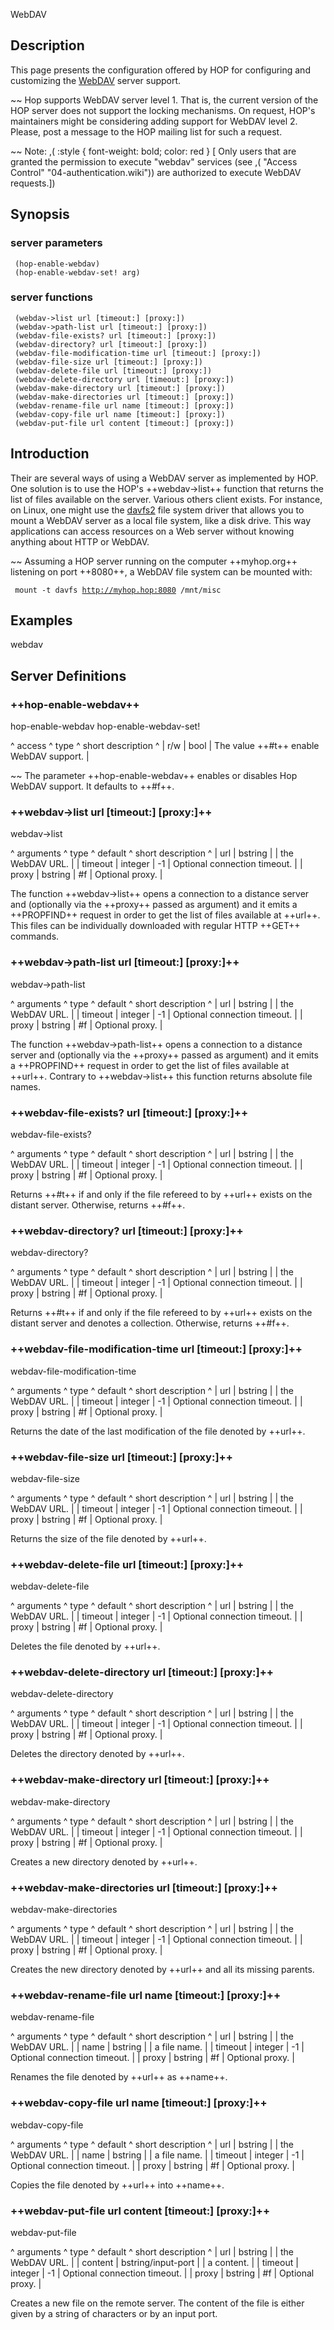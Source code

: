 <doc> WebDAV

== Description ==

This page presents the configuration offered by HOP for configuring
and customizing the [[http://tools.ietf.org/html/rfc2518|WebDAV]] server
support.

~~ Hop supports WebDAV server level 1. That is, the current version of the HOP
server does not support the locking mechanisms. On request, HOP's maintainers 
might be considering adding support for WebDAV level 2. Please, post a 
message to the HOP mailing list for such a request.

~~ Note: ,(<SPAN> :style { font-weight: bold; color: red } [
Only users that are granted the permission to execute "webdav" services
(see ,(<TUTORIALREF> "Access Control" "04-authentication.wiki"))
are authorized to execute WebDAV requests.])

== Synopsis ==

=== server parameters ===

  (hop-enable-webdav)
  (hop-enable-webdav-set! arg)


=== server functions ===

  (webdav->list url [timeout:] [proxy:])
  (webdav->path-list url [timeout:] [proxy:])
  (webdav-file-exists? url [timeout:] [proxy:])
  (webdav-directory? url [timeout:] [proxy:])
  (webdav-file-modification-time url [timeout:] [proxy:])
  (webdav-file-size url [timeout:] [proxy:])
  (webdav-delete-file url [timeout:] [proxy:])
  (webdav-delete-directory url [timeout:] [proxy:])
  (webdav-make-directory url [timeout:] [proxy:])
  (webdav-make-directories url [timeout:] [proxy:])
  (webdav-rename-file url name [timeout:] [proxy:])
  (webdav-copy-file url name [timeout:] [proxy:])
  (webdav-put-file url content [timeout:] [proxy:])


== Introduction ==

Their are several ways of using a WebDAV server as implemented by HOP.
One solution is to use the HOP's ++webdav->list++ function that
returns the list of files available on the server. Various others
client exists. For instance, on Linux, one might use the
[[http://dav.sourceforge.net/|davfs2]] file system driver that allows
you to mount a WebDAV server as a local file system, like a disk
drive. This way applications can access resources on a Web server
without knowing anything about HTTP or WebDAV. 

~~ Assuming a HOP server running on the computer ++myhop.org++ listening
on port ++8080++, a WebDAV file system can be mounted with:

  mount -t davfs http://myhop.hop:8080 /mnt/misc


== Examples ==

<example>webdav</example>

== Server Definitions ==
<server>

=== ++hop-enable-webdav++ ===
<parameter> hop-enable-webdav
<parameter> hop-enable-webdav-set!

<arguments>
^  access  ^   type   ^    short description                       ^
|   r/w    |  bool    |  The value ++#t++ enable WebDAV support.   |
</arguments>

~~ The parameter ++hop-enable-webdav++ enables or disables Hop WebDAV 
support. It defaults to ++#f++.
</parameter>
</parameter>

=== ++webdav->list url [timeout:] [proxy:]++ ===
<function> webdav->list

<arguments>
^  arguments  ^   type       ^  default    ^  short description            ^
| url         |  bstring     |             | the WebDAV URL.               |
| timeout     |  integer     |    -1       | Optional connection timeout.  |
| proxy       |  bstring     |    #f       | Optional proxy.               |
</arguments>

The function ++webdav->list++ opens a connection to a distance server
and (optionally via the ++proxy++ passed as argument) and it emits a
++PROPFIND++ request in order to get the list of files available at
++url++. This files can be individually downloaded with regular HTTP
++GET++ commands.  
</function>

=== ++webdav->path-list url [timeout:] [proxy:]++ ===
<function> webdav->path-list

<arguments>
^  arguments  ^   type       ^  default    ^  short description            ^
| url         |  bstring     |             | the WebDAV URL.               |
| timeout     |  integer     |    -1       | Optional connection timeout.  |
| proxy       |  bstring     |    #f       | Optional proxy.               |
</arguments>

The function ++webdav->path-list++ opens a connection to a distance server
and (optionally via the ++proxy++ passed as argument) and it emits a
++PROPFIND++ request in order to get the list of files available at
++url++. Contrary to ++webdav->list++ this function returns absolute
file names. 
</function>

=== ++webdav-file-exists? url [timeout:] [proxy:]++ ===
<function> webdav-file-exists?

<arguments>
^  arguments  ^   type       ^  default    ^  short description            ^
| url         |  bstring     |             | the WebDAV URL.               |
| timeout     |  integer     |    -1       | Optional connection timeout.  |
| proxy       |  bstring     |    #f       | Optional proxy.               |
</arguments>

Returns ++#t++ if and only if the file refereed to by ++url++ exists on
the distant server. Otherwise, returns ++#f++.
</function>

=== ++webdav-directory? url [timeout:] [proxy:]++ ===
<function> webdav-directory?

<arguments>
^  arguments  ^   type       ^  default    ^  short description            ^
| url         |  bstring     |             | the WebDAV URL.               |
| timeout     |  integer     |    -1       | Optional connection timeout.  |
| proxy       |  bstring     |    #f       | Optional proxy.               |
</arguments>

Returns ++#t++ if and only if the file refereed to by ++url++ exists on
the distant server and denotes a collection. Otherwise, returns ++#f++.
</function>

=== ++webdav-file-modification-time url [timeout:] [proxy:]++ ===
<function> webdav-file-modification-time

<arguments>
^  arguments  ^   type       ^  default    ^  short description            ^
| url         |  bstring     |             | the WebDAV URL.               |
| timeout     |  integer     |    -1       | Optional connection timeout.  |
| proxy       |  bstring     |    #f       | Optional proxy.               |
</arguments>

Returns the date of the last modification of the file denoted by ++url++.
</function>

=== ++webdav-file-size url [timeout:] [proxy:]++ ===
<function> webdav-file-size

<arguments>
^  arguments  ^   type       ^  default    ^  short description            ^
| url         |  bstring     |             | the WebDAV URL.               |
| timeout     |  integer     |    -1       | Optional connection timeout.  |
| proxy       |  bstring     |    #f       | Optional proxy.               |
</arguments>

Returns the size of the file denoted by ++url++.
</function>

=== ++webdav-delete-file url [timeout:] [proxy:]++ ===
<function> webdav-delete-file

<arguments>
^  arguments  ^   type       ^  default    ^  short description            ^
| url         |  bstring     |             | the WebDAV URL.               |
| timeout     |  integer     |    -1       | Optional connection timeout.  |
| proxy       |  bstring     |    #f       | Optional proxy.               |
</arguments>

Deletes the file denoted by ++url++.
</function>

=== ++webdav-delete-directory url [timeout:] [proxy:]++ ===
<function> webdav-delete-directory

<arguments>
^  arguments  ^   type       ^  default    ^  short description            ^
| url         |  bstring     |             | the WebDAV URL.               |
| timeout     |  integer     |    -1       | Optional connection timeout.  |
| proxy       |  bstring     |    #f       | Optional proxy.               |
</arguments>

Deletes the directory denoted by ++url++.
</function>

=== ++webdav-make-directory url [timeout:] [proxy:]++ ===
<function> webdav-make-directory

<arguments>
^  arguments  ^   type       ^  default    ^  short description            ^
| url         |  bstring     |             | the WebDAV URL.               |
| timeout     |  integer     |    -1       | Optional connection timeout.  |
| proxy       |  bstring     |    #f       | Optional proxy.               |
</arguments>

Creates a new directory denoted by ++url++.
</function>

=== ++webdav-make-directories url [timeout:] [proxy:]++ ===
<function> webdav-make-directories

<arguments>
^  arguments  ^   type       ^  default    ^  short description            ^
| url         |  bstring     |             | the WebDAV URL.               |
| timeout     |  integer     |    -1       | Optional connection timeout.  |
| proxy       |  bstring     |    #f       | Optional proxy.               |
</arguments>

Creates the new directory denoted by ++url++ and all its missing parents.
</function>

=== ++webdav-rename-file url name [timeout:] [proxy:]++ ===
<function> webdav-rename-file

<arguments>
^  arguments  ^   type       ^  default    ^  short description            ^
| url         |  bstring     |             | the WebDAV URL.               |
| name        |  bstring     |             | a file name.                  |
| timeout     |  integer     |    -1       | Optional connection timeout.  |
| proxy       |  bstring     |    #f       | Optional proxy.               |
</arguments>

Renames the file denoted by ++url++ as ++name++.
</function>

=== ++webdav-copy-file url name [timeout:] [proxy:]++ ===
<function> webdav-copy-file

<arguments>
^  arguments  ^   type       ^  default    ^  short description            ^
| url         |  bstring     |             | the WebDAV URL.               |
| name        |  bstring     |             | a file name.                  |
| timeout     |  integer     |    -1       | Optional connection timeout.  |
| proxy       |  bstring     |    #f       | Optional proxy.               |
</arguments>

Copies the file denoted by ++url++ into ++name++.
</function>

=== ++webdav-put-file url content [timeout:] [proxy:]++ ===
<function> webdav-put-file

<arguments>
^  arguments  ^   type       ^  default    ^  short description            ^
| url         |  bstring     |             | the WebDAV URL.               |
| content     |  bstring/input-port  |     | a content.                    |
| timeout     |  integer     |    -1       | Optional connection timeout.  |
| proxy       |  bstring     |    #f       | Optional proxy.               |
</arguments>

Creates a new file on the remote server. The content of the file is either
given by a string of characters or by an input port.
</function>

</server>  

</doc>
